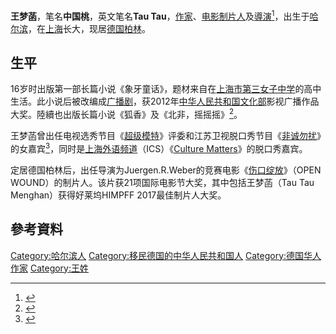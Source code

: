 {{orphan|time=2016-05-02T08:14:50+00:00}}
{{Infobox writer <!-- see Template:Infobox writer -->
|图像     = 王梦菡.jpg
|图像大小 = 220px
|图像说明 = 
|姓名     = 王梦菡
|字       = 
|号       = 
|笔名     = 中国桃、Tau Tau
|原名     = 王梦菡
|出生     =  
|出生地点 = {{CHN}}[[黑龙江|黑龙江]][[哈尔滨|哈尔滨]]
|逝世     = 
|逝世地点 = 
|居处     = 
|职业     = [[作家|作家]]
|国籍     = 
|种族     = [[汉族|汉族]]
|政党     = 
|教育程度 = 
|母校     = 
|创作时期 = 
|体裁     = 
|主题     = 
|文学运动 = 
|代表作   = 
|父母     = 
|配偶     =  
|伴侣     = 
|子女     = 
|亲属     = 
|受影响于 = 
|施影响于 = 
|奖项     = 
|官方网 = 
|签名 =  
}}
'''王梦菡'''，笔名'''中国桃'''，英文笔名'''Tau Tau'''，[[作家|作家]]、[[电影|电影]][[制片人|制片人]]及[[導演|導演]]<ref>{{cite web | url=http://ent.qq.com/a/20160215/039227.htm | title=柏林电影节 中国女制片人跨界做导演惹争议 | publisher=騰訊娛樂 | date=2016-02-15 | accessdate=2016-02-23 | archive-date=2016-03-10 | archive-url=https://web.archive.org/web/20160310110233/http://ent.qq.com/a/20160215/039227.htm | dead-url=no }}</ref>，出生于[[哈尔滨|哈尔滨]]，在[[上海|上海]]长大，现居[[德国|德国]][[柏林|柏林]]。

== 生平 ==
16岁时出版第一部长篇小说《象牙童话》，题材来自在[[上海市第三女子中学|上海市第三女子中学]]的高中生活。此小说后被改编成[[广播剧|广播剧]]，获2012年[[中华人民共和国文化部|中华人民共和国文化部]]影视广播作品大奖。陸續也出版长篇小说《狐香》及《北非，摇摇摇》<ref>{{Cite web |url=http://www.douban.com/doulist/1137442/ |title=豆瓣 中国桃的图书豆列 |accessdate=2016-02-23 |archive-date=2016-03-07 |archive-url=https://web.archive.org/web/20160307060357/http://www.douban.com/doulist/1137442/ |dead-url=no }}</ref>。

王梦菡曾出任电视选秀节目《[[超级模特|超级模特]]》评委和江苏卫视脱口秀节目《[[非诚勿扰_(节目)|非诚勿扰]]》的女嘉宾<ref>{{cite web | url=http://www.xixik.com/content/a5de496ff23d0ae3 | title=非诚勿扰5号王梦菡 揭露两位广东男嘉宾的真面目 | publisher=嘻嘻网 | date=2010-08-29 | accessdate=2016-02-23 | archive-date=2016-03-02 | archive-url=https://web.archive.org/web/20160302090918/http://www.xixik.com/content/a5de496ff23d0ae3 | dead-url=no }}</ref>，同时是[[上海外语频道|上海外语频道]]（ICS）《[[Culture_Matters|Culture Matters]]》的脱口秀嘉宾。

定居德国柏林后，出任导演为Juergen.R.Weber的竞赛电影《[[伤口绽放|伤口绽放]]》（OPEN WOUND）的制片人。该片获21项国际电影节大奖，其中包括王梦菡（Tau Tau Menghan）获得好莱坞HIMPFF 2017最佳制片人大奖。

==參考資料==
{{reflist}}

{{DEFAULTSORT:W}}
[[Category:哈尔滨人|Category:哈尔滨人]]
[[Category:移民德国的中华人民共和国人|Category:移民德国的中华人民共和国人]]
[[Category:德国华人作家|Category:德国华人作家]]
[[Category:王姓|Category:王姓]]